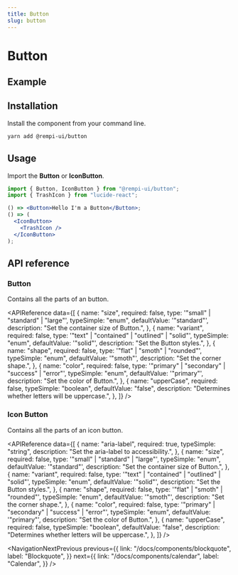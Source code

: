```yaml
---
title: Button
slug: button
---
```


# Button

<Description text="Buttons allow users to take actions, and make choices, with a single tap." />

## Example

<PreviewComponent name="button" />

## Installation

Install the component from your command line.

```bash
yarn add @rempi-ui/button
```

## Usage

Import the <strong>Button</strong> or <strong>IconButton</strong>.

```jsx
import { Button, IconButton } from "@rempi-ui/button";
import { TrashIcon } from "lucide-react";

() => <Button>Hello I'm a Button</Button>;
() => (
  <IconButton>
    <TrashIcon />
  </IconButton>
);
```

## API reference

### Button

Contains all the parts of an button.

<APIReference
  data={[
    {
      name: "size",
      required: false,
      type: '"small" | "standard" | "large"',
      typeSimple: "enum",
      defaultValue: '"standard"',
      description: "Set the container size of Button.",
    },
    {
      name: "variant",
      required: false,
      type: '"text" | "contained" | "outlined" | "solid"',
      typeSimple: "enum",
      defaultValue: '"solid"',
      description: "Set the Button styles.",
    },
    {
      name: "shape",
      required: false,
      type: '"flat" | "smoth" | "rounded"',
      typeSimple: "enum",
      defaultValue: '"smoth"',
      description: "Set the corner shape.",
    },
    {
      name: "color",
      required: false,
      type: '"primary" | "secondary" | "success" | "error"',
      typeSimple: "enum",
      defaultValue: '"primary"',
      description: "Set the color of Button.",
    },
    {
      name: "upperCase",
      required: false,
      typeSimple: "boolean",
      defaultValue: "false",
      description: "Determines whether letters will be uppercase.",
    },
  ]}
/>

### Icon Button

Contains all the parts of an icon button.

<APIReference
  data={[
    {
      name: "aria-label",
      required: true,
      typeSimple: "string",
      description: "Set the aria-label to accessibility.",
    },
    {
      name: "size",
      required: false,
      type: '"small" | "standard" | "large"',
      typeSimple: "enum",
      defaultValue: '"standard"',
      description: "Set the container size of Button.",
    },
    {
      name: "variant",
      required: false,
      type: '"text" | "contained" | "outlined" | "solid"',
      typeSimple: "enum",
      defaultValue: '"solid"',
      description: "Set the Button styles.",
    },
    {
      name: "shape",
      required: false,
      type: '"flat" | "smoth" | "rounded"',
      typeSimple: "enum",
      defaultValue: '"smoth"',
      description: "Set the corner shape.",
    },
    {
      name: "color",
      required: false,
      type: '"primary" | "secondary" | "success" | "error"',
      typeSimple: "enum",
      defaultValue: '"primary"',
      description: "Set the color of Button.",
    },
    {
      name: "upperCase",
      required: false,
      typeSimple: "boolean",
      defaultValue: "false",
      description: "Determines whether letters will be uppercase.",
    },
  ]}
/>

<NavigationNextPrevious
  previous={{
    link: "/docs/components/blockquote",
    label: "Blockquote",
  }}
  next={{
    link: "/docs/components/calendar",
    label: "Calendar",
  }}
/>
